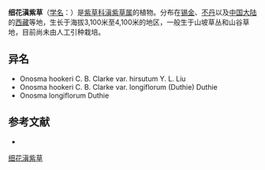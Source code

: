 {{Speciesbox
| name = 细花滇紫草
| status = 
| status_system = 
| image =
| genus = Onosma
| species = hookeri
| authority = C. B. Clarke
| subdivision_ranks =[[变种|变种]]
| subdivision =
* 细花滇紫草 ''O. h.'' var. ''hookeri''
* [[长花滇紫草|长花滇紫草]] ''O. h.'' var. ''longiflorum''
* [[毛柱滇紫草|毛柱滇紫草]] ''O. h.'' var. ''hirsutum''
}}

'''细花滇紫草'''（[[学名|学名]]：{{lang|la|''Onosma hookeri''}}）是[[紫草科|紫草科]][[滇紫草属|滇紫草属]]的植物。分布在[[锡金|锡金]]、[[不丹|不丹]]以及[[中国大陆|中国大陆]]的[[西藏|西藏]]等地，生长于海拔3,100米至4,100米的地区，一般生于山坡草丛和山谷草地，目前尚未由人工引种栽培。

== 异名 ==
* Onosma hookeri C. B. Clarke var. hirsutum Y. L. Liu
* Onosma hookeri C. B. Clarke var. longiflorum (Duthie) Duthie
* Onosma longiflorum Duthie

== 参考文献 ==
<div class="references-small">
* {{cite web| url =http://www.bioinfo.cn/db05/KmzwSpecies.php?action=view&id=2513| title =细花滇紫草（原变种）| work =《中国高等植物数据库全库》| publisher =中国科学院微生物研究所| author =昆明植物研究所| accessdate =2009-02-23| deadurl =yes| archiveurl =https://web.archive.org/web/20160305035330/http://www.bioinfo.cn/db05/KmzwSpecies.php?action=view&id=2513| archivedate =2016-03-05}}
</div>
{{Taxonbar|from=Q15226060}}

[[Category:滇紫草属|细花滇紫草]]


{{植物小作品}}